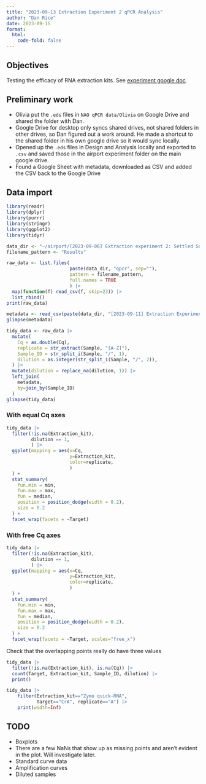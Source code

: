 ```yaml
---
title: "2023-09-13 Extraction Experiment 2 qPCR Analysis"
author: "Dan Rice"
date: 2023-09-15
format:
  html:
    code-fold: false
---
```

## Objectives

Testing the efficacy of RNA extraction kits.
See [experiment google doc](https://docs.google.com/document/d/1Po6eE3LHc9svHC4yfnDak-B-sKa7o1Pc1noFMoSbFSE/edit?usp=sharing).

## Preliminary work

- Olivia put the `.eds` files in `NAO qPCR data/Olivia` on Google Drive and shared the folder with Dan.
- Google Drive for desktop only syncs shared drives, not shared folders in other drives, so Dan figured out a work around. He made a shortcut to the shared folder in his own google drive so it would sync locally.
- Opened up the `.eds` files in Design and Analysis locally and exported to `.csv` and saved those in the airport experiment folder on the main google drive.
- Found a Google Sheet with metadata, downloaded as CSV and added the CSV back to the Google Drive

## Data import

```r
library(readr)
library(dplyr)
library(purrr)
library(stringr)
library(ggplot2)
library(tidyr)
```

```r
data_dir <- "~/airport/[2023-09-06] Extraction experiment 2: Settled Solids/"
filename_pattern <- "Results"
```

```r
raw_data <- list.files(
                       paste(data_dir, "qpcr", sep=""),
                       pattern = filename_pattern,
                       full.names = TRUE
                       ) |>
  map(function(f) read_csv(f, skip=23)) |>
  list_rbind()
print(raw_data)
```

```r
metadata <- read_csv(paste(data_dir, "[2023-09-11] Extraction Experiment 2 templates and results - sampleMetadata.csv", sep=""))
glimpse(metadata)
```

```r
tidy_data <- raw_data |>
  mutate(
    Cq = as.double(Cq),
    replicate = str_extract(Sample, "[A-Z]"),
    Sample_ID = str_split_i(Sample, "/", 1),
    dilution = as.integer(str_split_i(Sample, "/", 2)),
  ) |>
  mutate(dilution = replace_na(dilution, 1)) |>
  left_join(
    metadata,
    by=join_by(Sample_ID)
  )
glimpse(tidy_data)
```

### With equal Cq axes

```r
tidy_data |>
  filter(!is.na(Extraction_kit),
         dilution == 1,
         ) |>
  ggplot(mapping = aes(x=Cq,
                       y=Extraction_kit,
                       color=replicate,
                       )
  ) +
  stat_summary(
    fun.min = min,
    fun.max = max,
    fun = median,
    position = position_dodge(width = 0.2),
    size = 0.2
  ) + 
  facet_wrap(facets = ~Target)
```

### With free Cq axes

```r
tidy_data |>
  filter(!is.na(Extraction_kit),
         dilution == 1,
         ) |>
  ggplot(mapping = aes(x=Cq,
                       y=Extraction_kit,
                       color=replicate,
                       )
  ) +
  stat_summary(
    fun.min = min,
    fun.max = max,
    fun = median,
    position = position_dodge(width = 0.2),
    size = 0.2
  ) + 
  facet_wrap(facets = ~Target, scales="free_x")
```

Check that the overlapping points really do have three values

```r
tidy_data |>
  filter(!is.na(Extraction_kit), is.na(Cq)) |>
  count(Target, Extraction_kit, Sample_ID, dilution) |>
  print()
```

```r
tidy_data |>
    filter(Extraction_kit=="Zymo quick-RNA",
           Target=="CrA", replicate=="A") |>
    print(width=Inf)
```

## TODO

- Boxplots
- There are a few NaNs that show up as missing points and aren't evident in the plot. Will investigate later.
- Standard curve data
- Amplification curves
- Diluted samples
